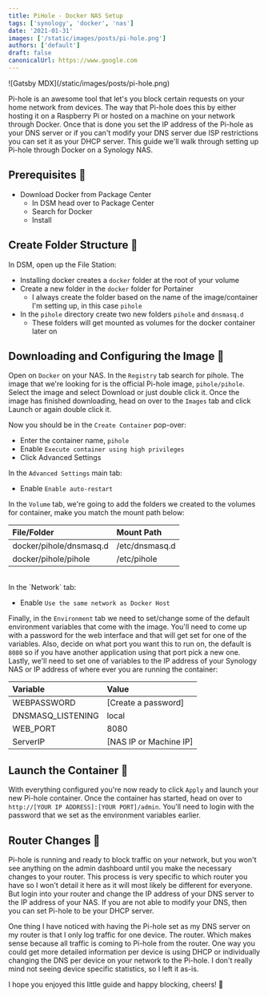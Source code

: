 ```yaml
---
title: PiHole - Docker NAS Setup
tags: ['synology', 'docker', 'nas']
date: '2021-01-31'
images: ['/static/images/posts/pi-hole.png']
authors: ['default']
draft: false
canonicalUrl: https://www.google.com
---
```

<div className="flex flex-wrap -mx-2 overflow-hidden xl:-mx-2">
  <div className="my-1 px-2 w-full overflow-hidden xl:my-1 xl:px-2 xl:w-1/2">
    ![Gatsby MDX](/static/images/posts/pi-hole.png)
  </div>
</div>

Pi-hole is an awesome tool that let's you block certain requests on your home network from devices. The way that Pi-hole does this by either hosting it on a Raspberry Pi or hosted on a machine on your network through Docker. Once that is done you set the IP address of the Pi-hole as your DNS server or if you can't modify your DNS server due ISP restrictions you can set it as your DHCP server. This guide we'll walk through setting up Pi-hole through Docker on a Synology NAS.

## Prerequisites 📃

- Download Docker from Package Center
  - In DSM head over to Package Center
  - Search for Docker
  - Install

## Create Folder Structure 📂

In DSM, open up the File Station:

- Installing docker creates a `docker` folder at the root of your volume
- Create a new folder in the `docker` folder for Portainer
  - I always create the folder based on the name of the image/container I'm setting up, in this case `pihole`
- In the `pihole` directory create two new folders `pihole` and `dnsmasq.d`
  - These folders will get mounted as volumes for the docker container later on

## Downloading and Configuring the Image 🚢

Open on `Docker` on your NAS. In the `Registry` tab search for pihole. The image that we're looking for is the official Pi-hole image, `pihole/pihole`. Select the image and select Download or just double click it. Once the image has finished downloading, head on over to the `Images` tab and click Launch or again double click it.

Now you should be in the `Create Container` pop-over:

- Enter the container name, `pihole`
- Enable `Execute container using high privileges`
- Click Advanced Settings

In the `Advanced Settings` main tab:

- Enable `Enable auto-restart`

In the `Volume` tab, we're going to add the folders we created to the volumes for container, make you match the mount path below:

| File/Folder             | Mount Path     |
| :---------------------- | :------------- |
| docker/pihole/dnsmasq.d | /etc/dnsmasq.d |
| docker/pihole/pihole    | /etc/pihole    |

<br />
In the `Network` tab:

- Enable `Use the same network as Docker Host`

Finally, in the `Environment` tab we need to set/change some of the default environment variables that come with the image. You'll need to come up with a password for the web interface and that will get set for one of the variables. Also, decide on what port you want this to run on, the default is `8080` so if you have another application using that port pick a new one. Lastly, we'll need to set one of variables to the IP address of your Synology NAS or IP address of where ever you are running the container:

| Variable          | Value                  |
| :---------------- | :--------------------- |
| WEBPASSWORD       | [Create a password]    |
| DNSMASQ_LISTENING | local                  |
| WEB_PORT          | 8080                   |
| ServerIP          | [NAS IP or Machine IP] |

## Launch the Container 🚀

With everything configured you're now ready to click `Apply` and launch your new Pi-hole container. Once the container has started, head on over to `http://[YOUR IP ADDRESS]:[YOUR PORT]/admin`. You'll need to login with the password that we set as the environment variables earlier.

## Router Changes 📶

Pi-hole is running and ready to block traffic on your network, but you won't see anything on the admin dashboard until you make the necessary changes to your router. This process is very specific to which router you have so I won't detail it here as it will most likely be different for everyone. But login into your router and change the IP address of your DNS server to the IP address of your NAS. If you are not able to modify your DNS, then you can set Pi-hole to be your DHCP server.

One thing I have noticed with having the Pi-hole set as my DNS server on my router is that I only log traffic for one device. The router. Which makes sense because all traffic is coming to Pi-hole from the router. One way you could get more detailed information per device is using DHCP or individually changing the DNS per device on your network to the Pi-hole. I don't really mind not seeing device specific statistics, so I left it as-is.

I hope you enjoyed this little guide and happy blocking, cheers! 🍻

